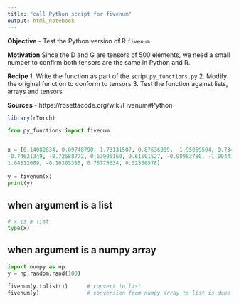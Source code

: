 ```yaml
---
title: "call Python script for fivenum"
output: html_notebook
---
```


**Objective**
- Test the Python version of R `fivenum`

**Motivation**
Since the D and G are tensors of 500 elements, we need a small number to confirm both tensors are the same in Python and R.

**Recipe**
1. Write the function as part of the script `py_functions.py`
2. Modify the original function to conform to tensors
3. Test the function against lists, arrays and tensors

**Sources**
- https://rosettacode.org/wiki/Fivenum#Python 


```r
library(rTorch)
```



```python
from py_functions import fivenum


x = [0.14082834, 0.09748790, 1.73131507, 0.87636009, -1.95059594, 0.73438555, -0.03035726, 1.46675970,
-0.74621349, -0.72588772, 0.63905160, 0.61501527, -0.98983780, -1.00447874, -0.62759469, 0.66206163,
1.04312009, -0.10305385, 0.75775634, 0.32566578]
 
y = fivenum(x)
print(y)    
```

## when argument is a list

```python
# x is a list
type(x)
```

## when argument is a numpy array

```python
import numpy as np
y = np.random.rand(100)

fivenum(y.tolist())      # convert to list
fivenum(y)               # conversion from numpy array to list is done in the function
```
